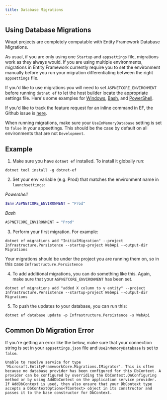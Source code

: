```yaml
---
title: Database Migrations
---
```


## Using Database Migrations
Wrapt projects are completely compatable with Entity Framework Database Migrations.

As usual, if you are only using one `Startup` and `appsettings` file, migrations work as they always would. If you are using multiple environments, 
migrations in Entity Framework currently require you to set the environment manually before you run your migration differentiating between the right `appsettings` file. 

If you'd like to use migrations you will need to set `ASPNETCORE_ENVIRONMENT` before running `dotnet ef` to let 
the host builder locate the appropriate settings file. Here's some examples for 
[Windows](https://superuser.com/questions/949560/how-do-i-set-system-environment-variables-in-windows-10), 
[Bash](https://askubuntu.com/questions/58814/how-do-i-add-environment-variables), 
and [PowerShell](https://docs.microsoft.com/en-us/powershell/module/microsoft.powershell.core/about/about_environment_variables?view=powershell-7). 

If you'd like to track the feature request for an inline command in EF, the Github issue is [here](https://github.com/dotnet/efcore/issues/8695).

When running migrations, make sure your `UseInMemoryDatabase` setting is set to `false` in your appsettings. This should be the case by default on all environments that are not `Development`.

## Example
1. Make sure you have `dotnet ef` installed. To install it globally run:
  ```shell
  dotnet tool install -g dotnet-ef
  ```

2. Set your env variable (e.g. Prod) that matches the environment name in `launchsettings`:

  *Powershell*
  ```PowerShell
  $Env:ASPNETCORE_ENVIRONMENT = "Prod"
  ```

  *Bash*
  ```Bash
  ASPNETCORE_ENVIRONMENT = "Prod"
  ```

3. Perform your first migration. For example:
  ```shell
  dotnet ef migrations add "InitialMigration" --project Infrastructure.Persistence --startup-project WebApi --output-dir Migrations
  ```

  Your migrations should be under the project you are running them on, so in this case `Infrastructure.Persistence`

4. To add additional migrations, you can do something like this. Again, make sure that your `ASPNETCORE_ENVIRONMENT` has been set.
  ```shell
  dotnet ef migrations add "added X column to y entity" --project Infrastructure.Persistence --startup-project WebApi --output-dir Migrations
  ```

5. To push the updates to your database, you can run this:
  ```shell
  dotnet ef database update -p Infrastructure.Persistence -s WebApi
  ```

## Common Db Migration Error

If you're getting an error like the below, make sure that your connection string is set in your `appsettings.json` file and `UseInMemoryDatabase` is set to `false`.

```
Unable to resolve service for type 'Microsoft.EntityFrameworkCore.Migrations.IMigrator'. This is often because no database provider has been configured for this DbContext. A provider can be configured by overriding the DbContext.OnConfiguring method or by using AddDbContext on the application service provider. If AddDbContext is used, then also ensure that your DbContext type accepts a DbContextOptions<TContext> object in its constructor and passes it to the base constructor for DbContext.
```

